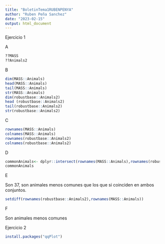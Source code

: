 ```yaml
---
title: "BoletinTema1RUBENPENYA"
author: "Ruben Peña Sanchez"
date: "2023-02-15"
output: html_document
---
```


Ejercicio 1 

A

```r
??MASS
??Animals2
```
B
```r
dim(MASS::Animals)
head(MASS::Animals)
tail(MASS::Animals)
str(MASS::Animals)
dim(robustbase::Animals2)
head (robustbase::Animals2)
tail(robustbase::Animals2)
str(robustbase::Animals2)
```
C

```r
rownames(MASS::Animals)
colnames(MASS::Animals)
rownames(robustbase::Animals2)
colnames(robustbase::Animals2)
```
D
```r
commonAnimals<- dplyr::intersect(rownames(MASS::Animals),rownames(robustbase::Animals2))
commonAnimals
```

E

Son 37, son animales menos comunes que los que si coinciden en ambos conjuntos.

```r
setdiff(rownames(robustbase::Animals2),rownames(MASS::Animals))
```

F

Son animales menos comunes

Ejercicio 2

```r
install.packages("qqPlot")
```



